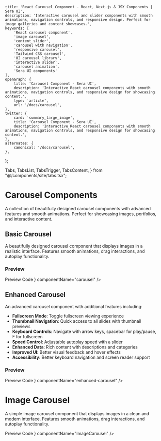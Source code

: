     title: 'React Carousel Component - React, Next.js & JSX Components | Sera UI',
    description: 'Interactive carousel and slider components with smooth animations, navigation controls, and responsive design. Perfect for image galleries and content showcases.',
    keywords: [
        'React carousel component',
        'image carousel',
        'content slider',
        'carousel with navigation',
        'responsive carousel',
        'Tailwind CSS carousel',
        'UI carousel library',
        'interactive slider',
        'carousel animation',
        'Sera UI components'
    ],
    openGraph: {
        title: 'Carousel Component - Sera UI',
        description: 'Interactive React carousel components with smooth animations, navigation controls, and responsive design for showcasing content.',
        type: 'article',
        url: '/docs/carousel',
    },
    twitter: {
        card: 'summary_large_image',
        title: 'Carousel Component - Sera UI',
        description: 'Interactive React carousel components with smooth animations, navigation controls, and responsive design for showcasing content.',
    },
    alternates: {
        canonical: '/docs/carousel',
    },
};

  Tabs,
  TabsList,
  TabsTrigger,
  TabsContent,
} from "@/components/site/tabs.tsx";



# Carousel Components <AI dir="left"/>

A collection of beautifully designed carousel components with advanced features and smooth animations. Perfect for showcasing images, portfolios, and interactive content.

## Basic Carousel

A beautifully designed carousel component that displays images in a realistic interface. Features smooth animations, drag interactions, and autoplay functionality.

### Preview

<Tabs defaultValue="preview" className="">
  <TabsList>
    <TabsTrigger value="preview">Preview</TabsTrigger>
    <TabsTrigger value="code">Code</TabsTrigger>
  </TabsList>
  <TabsContent value="preview">
    <ComponentRenderer component={<Carousel />} componentName="carousel" />
  </TabsContent>
  <TabsContent value="code">
    <CodeBlock filePath="src/app/docs/carousel/carousel.tsx" />
  </TabsContent>
</Tabs>

## Enhanced Carousel

An advanced carousel component with additional features including:

- **Fullscreen Mode**: Toggle fullscreen viewing experience
- **Thumbnail Navigation**: Quick access to all slides with thumbnail previews
- **Keyboard Controls**: Navigate with arrow keys, spacebar for play/pause, F for fullscreen
- **Speed Control**: Adjustable autoplay speed with a slider
- **Enhanced Data**: Rich content with descriptions and categories
- **Improved UI**: Better visual feedback and hover effects
- **Accessibility**: Better keyboard navigation and screen reader support

### Preview

<Tabs defaultValue="preview" className="">
  <TabsList>
    <TabsTrigger value="preview">Preview</TabsTrigger>
    <TabsTrigger value="code">Code</TabsTrigger>
  </TabsList>
  <TabsContent value="preview">
    <ComponentRenderer component={<EnhancedCarousel />} componentName="enhanced-carousel" />
  </TabsContent>
  <TabsContent value="code">
    <CodeBlock filePath="src/app/docs/carousel/enhanced-carousel.tsx" />
  </TabsContent>
</Tabs>

# Image Carousel
A simple image carousel component that displays images in a clean and modern interface. Features smooth animations, drag interactions, and autoplay functionality.

<Tabs defaultValue="preview" className="">
  <TabsList>
    <TabsTrigger value="preview">Preview</TabsTrigger>
    <TabsTrigger value="code">Code</TabsTrigger>
  </TabsList>
  <TabsContent value="preview">
    <ComponentRenderer component={<ImageCarousel />} componentName="ImageCarousel" />
  </TabsContent>
  <TabsContent value="code">
    <CodeBlock filePath="src/app/docs/carousel/imagecarousel.tsx" />
  </TabsContent>
</Tabs>



